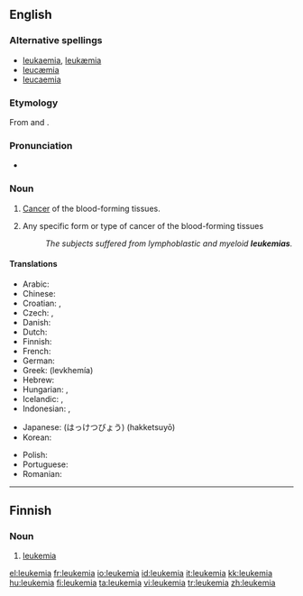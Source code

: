 ==English==
{{wikipedia}}

===Alternative spellings===
* [[leukaemia]], [[leukæmia]] {{qualifier|Britain, Australia}}
* [[leucæmia]]
* [[leucaemia]]

===Etymology===
From {{etyl|grc}} {{term|sc=polytonic|λευκός||white|lang=grc}} and {{term|sc=polytonic|αἷμα||blood|lang=grc}}.

===Pronunciation===
* {{IPA|/luˈkimiə/}}

===Noun===
{{en-noun|s|-}}

# {{context|US|oncology|pathology}} [[cancer|Cancer]] of the blood-forming tissues.
# {{context|US|oncology|pathology|countable}} Any specific form or type of cancer of the blood-forming tissues
#: ''The subjects suffered from lymphoblastic and myeloid '''leukemias'''.''

====Translations====
{{trans-top|cancer of blood forming tissue}}
* Arabic: {{t|ar|سرطان الدم|sc=Arab}}
* Chinese: {{t-|cmn|白血病|sc=Hani|xs=Mandarin}}
* Croatian: {{t|hr|leukemija|f|alt=leukémija}}, {{t|hr|bjelokrvnost|f|alt=bjelokŕvnōst}}
* Czech: {{t-|cs|leukemie|f}}, {{t-|cs|leukémie|f}}
* Danish: {{t|da|leukæmi|c}}
* Dutch: {{t+|nl|leukemie}}
* Finnish: {{t+|fi|leukemia}}
* French: {{t|fr|leucémie}}
* German: {{t+|de|Leukämie|f}}
* Greek: {{t-|el|λευχαιμία|sc=Grek}} (levkhemía) {{f}}
* Hebrew: {{t-|he|סרטן הדם|סַרְטַן הַדָּם|m|sc=Hebr}}
* Hungarian: {{t+|hu|fehérvérűség}}, {{t+|hu|leukémia}}
* Icelandic: {{t-|is|hvítblæði|n}}, {{t|is|blóðlýsa|f}} {{i|less common}}
* Indonesian: {{t+|id|leukemia|xs=Indonesian}}, {{t|id|kanker darah|xs=Indonesian}}
{{trans-mid}}
* Japanese: {{t-|ja|白血病|sc=Jpan}} (はっけつびょう) (hakketsuyō)
* Korean: {{t-|ko|백혈병|tr=baekhyeolbyeong|sc=Hang}}
<!-- * Latin: {{t-|la|leucaemia}}, {{t-|la|leucemia}} -->
* Polish: {{t|pl|białaczka|f}}
* Portuguese: {{t+|pt|leucemia}}
* Romanian: {{t-|ro|leucemie|f}}
{{trans-bottom}}

----

==Finnish==

===Noun===
{{fi-noun}}

# [[#English|leukemia]]

[[el:leukemia]]
[[fr:leukemia]]
[[io:leukemia]]
[[id:leukemia]]
[[it:leukemia]]
[[kk:leukemia]]
[[hu:leukemia]]
[[fi:leukemia]]
[[ta:leukemia]]
[[vi:leukemia]]
[[tr:leukemia]]
[[zh:leukemia]]